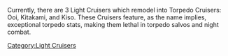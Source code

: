 Currently, there are 3 Light Cruisers which remodel into Torpedo Cruisers: Ooi, Kitakami, and Kiso. These Cruisers feature, as the name implies, exceptional torpedo stats, making them lethal in torpedo salvos and night combat.
[[Category:Light Cruisers]]